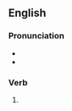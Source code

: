 ==English==

===Pronunciation===
* {{IPA|en|/ˈd͡ʒɛlɪŋ/}}
* {{rhymes|en|ɛlɪŋ|s=2}}

===Verb===
{{head|en|verb form}}

# {{present participle of|en|gel|nocat=1}}
